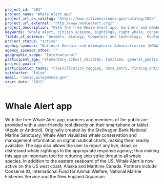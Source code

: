 ```yaml
---
project_id: "203"
project_name: "Whale Alert app"
project_url_on_catalog: "https://www.citizenscience.gov/catalog/203/"
project_url_external: "http://www.whalealert.org/"
project_description: "With the free Whale Alert app, mariners and members of the public are provided with a user-friendly tool directly on their smartphone or tablet (Apple or Android).  Originally created by the Stellwagen Bank National Marine Sanctuary, Whale Alert visualizes whale conservation and management information on digital nautical charts, making them readily available. The app also allows the user to report any live, dead, or distressed whale sightings to the appropriate response agency; thus making this app an important tool for reducing ship strike threat to all whale species.  In addition to the eastern seaboard of the US, Whale Alert is now active on the US west coast, Alaska and Maritime Canada.  Partners include Conserve IO, International Fund for Animal Welfare, National Marine Fisheries Service and the New England Aquarium."
keywords: "whale alert, citizen science, sightings, right whale, conservation, management"
fields_of_science: "Animals, Biology, Computers and technology,  Ecology and environment,  education, Nature and outdoors, Ocean/water and marine"
project_status: "active"
agency_sponsor: "National Oceanic and Atmospheric Administration (NOAA)"
agency_sponsor_other: ""
geographic_scope: "International"
participant_age: "elementary_school_children, families, general_public, middle_school_children, seniors, teens"
project_goals: ""
participation_tasks: "classification_tagging, data_entry, finding_entities, identification, learning, observation, photography"
scistarter: "false"
email: "david.wiley@noaa.gov"
start_date: "2012"
---
```


# Whale Alert app

With the free Whale Alert app, mariners and members of the public are provided with a user-friendly tool directly on their smartphone or tablet (Apple or Android).  Originally created by the Stellwagen Bank National Marine Sanctuary, Whale Alert visualizes whale conservation and management information on digital nautical charts, making them readily available. The app also allows the user to report any live, dead, or distressed whale sightings to the appropriate response agency; thus making this app an important tool for reducing ship strike threat to all whale species.  In addition to the eastern seaboard of the US, Whale Alert is now active on the US west coast, Alaska and Maritime Canada.  Partners include Conserve IO, International Fund for Animal Welfare, National Marine Fisheries Service and the New England Aquarium.
